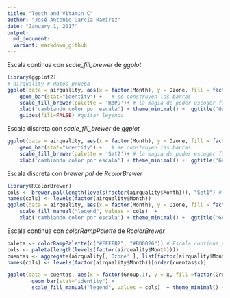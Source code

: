 ```yaml
---
title: "Teeth and Vitamin C"
author: "José Antonio García Ramirez"
date: "January 1, 2017"
output: 
  md_document:
  variant: markdown_github
---
```


Escala continua con *scale_fill_brewer* de _ggplot_

```r
library(ggplot2)
# airquality # datos prueba
ggplot(data = airquality, aes(x = factor(Month), y = Ozone, fill = factor(Month))) + #indicas la variable de agrupamiento -debe ser tipo factor- y la de interes, tambien requieres llenar el parametro 'fill' con la variable con la que agrupa 
	geom_bar(stat="identity") +   # se construyen las barras
	scale_fill_brewer(palette = 'RdPu')+ # la magia de poder escoger facíl el color de la escala 'continua' o discreta
	xlab('cambiando color por escala') + theme_minimal() +  ggtitle('Gráfica colorida')+  #demas cosas
	guides(fill=FALSE) #quitar leyenda
```

Escala discreta con *scale_fill_brewer* de _ggplot_

```r
ggplot(data = airquality, aes(x = factor(Month), y = Ozone, fill = factor(Month))) + #indicas la variable de agrupamiento -debe ser tipo factor- y la de interes, tambien requieres llenar el parametro 'fill' con la variable con la que agrupa 
	geom_bar(stat="identity") +   # se construyen las barras
	scale_fill_brewer(palette = 'Set2')+ # la magia de poder escoger facíl el color de la escala 'continua' o discreta
	xlab('cambiando color por escala') + theme_minimal() +  ggtitle('Gráfica colorida')+  	guides(fill=FALSE) #quitar leyenda

```

Escala discreta con *brewer.pal* de _RcolorBrewer_


```r
library(RColorBrewer)
cols <- brewer.pal(length(levels(factor(airquality$Month))), "Set1") # numero de niveles en el factor
names(cols) <- levels(factor(airquality$Month))
ggplot(data = airquality, aes(x = factor(Month), y = Ozone, fill = factor(Month))) + 	geom_bar(stat="identity") + 
	scale_fill_manual("legend", values = cols)	+
	xlab('cambiando color por escala') + theme_minimal() +  ggtitle('Gráfica colorida')+guides(fill=FALSE)
```

Escala continua con *colorRampPalette* de _RcolorBrewer_

```r
paleta <- colorRampPalette(c("#FFFFB2", "#BD0026")) # Escala continua personalizada
cols <- paleta(length(levels(factor(airquality$Month))))
cuentas <- aggregate(airquality[,'Ozone' ], list(factor(airquality$Month)), mean, na.rm =TRUE)
names(cols) <- levels(factor(airquality$Month))[order(cuentas$x)]

ggplot(data = cuentas, aes(x = factor(Group.1), y = x, fill =factor(Group.1) )) +
	   	geom_bar(stat="identity") + 
    	scale_fill_manual("legend", values = cols)	+ theme_minimal() +  ggtitle('Gráfica colorida')+guides(fill=FALSE)
```